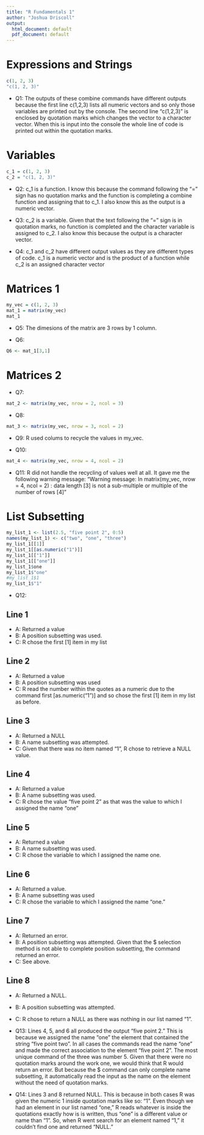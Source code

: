 ```yaml
---
title: "R Fundamentals 1"
author: "Joshua Driscoll"
output:
  html_document: default
  pdf_document: default
---
```

# Expressions and Strings

```r
c(1, 2, 3)
"c(1, 2, 3)"
```
* Q1: The outputs of these combine commands have different outputs because the first line c(1,2,3) lists all numeric vectors and so only those variables are printed out by the console. The second line “c(1,2,3)” is enclosed by quotation marks which changes the vector to a character vector. When this is input into the console the whole line of code is printed out within the quotation marks. 

# Variables

```r
c_1 = c(1, 2, 3)
c_2 = "c(1, 2, 3)"
```

* Q2: c_1 is a function. I know this because the command following the "=" sign has no quotation marks and the function is completing a combine function and assigning that to c_1. I also know this as the output is a numeric vector.

* Q3: c_2 is a variable. Given that the text following the "=" sign is in quotation marks, no function is completed and the character variable is assigned to c_2. I also know this because the output is a character vector.

* Q4: c_1 and c_2 have different output values as they are different types of code. c_1 is a numeric vector and is the product of a function while c_2 is an assigned character vector 

# Matrices 1
```r
my_vec = c(1, 2, 3)
mat_1 = matrix(my_vec)
mat_1
```

* Q5: The dimesions of the matrix are 3 rows by 1 column.

* Q6:
```r
Q6 <- mat_1[3,1]
```



# Matrices 2

* Q7: 
```r
mat_2 <- matrix(my_vec, nrow = 2, ncol = 3)
```

* Q8: 
```r
mat_3 <- matrix(my_vec, nrow = 3, ncol = 2)
```

* Q9: R used colums to recycle the values in my_vec.

* Q10:
```r
mat_4 <- matrix(my_vec, nrow = 4, ncol = 2)
```

* Q11: R did not handle the recycling of values well at all. It gave me the following warning message: "Warning message:
In matrix(my_vec, nrow = 4, ncol = 2) :
  data length [3] is not a sub-multiple or multiple of the number of rows [4]"

# List Subsetting

```r
my_list_1 <- list(2.5, "five point 2", 0:5)
names(my_list_1) <- c("two", "one", "three")
my_list_1[[1]]
my_list_1[[as.numeric("1")]]
my_list_1[["1"]]
my_list_1[["one"]]
my_list_1$one
my_list_1$"one"
#my_list_1$1
my_list_1$"1"

```

* Q12: 

## Line 1
  * A: Returned a value
  * B: A position subsetting was used.
  * C: R chose the first [1] item in my list

## Line 2
  * A: Returned a value
  * B: A position subsetting was used
  * C: R read the number within the quotes as a numeric due to the command first [as.numeric("1")] and so chose the first [1] item in my list as before.

## Line 3
  * A: Returned a NULL
  * B: A name subsetting was attempted. 
  * C: Given that there was no item named "1", R chose to retrieve a NULL value.

## Line 4
  * A: Returned a value
  * B: A name subsetting was used.
  * C: R chose the value "five point 2" as that was the value to which I assigned the name "one"

## Line 5
  * A: Returned a value
  * B: A name subsetting was used.
  * C: R chose the variable to which I assigned the name one.

## Line 6
  * A: Returned a value.
  * B: A name subsetting was used
  * C: R chose the variable to which I assigned the name "one."

## Line 7
  * A: Returned an error.
  * B: A position subsetting was attempted. Given that the $ selection method is not able to complete position subsetting, the command returned an error.
  * C: See above.

## Line 8
  * A: Returned a NULL.
  * B: A position subsetting was attempted.
  * C: R chose to return a NULL as there was nothing in our list named "1".

* Q13: Lines 4, 5, and 6 all produced the output "five point 2." This is because we assigned the name "one" the element that contained the string "five point two". In all cases the commands read the name "one" and made the correct association to the element "five point 2". The most unique command of the three was number 5. Given that there were no quotation marks around the work one, we would think that R would return an error. But because the $ command can only complete name subsetting, it automatically read the input as the name on the element without the need of quotation marks.

* Q14: Lines 3 and 8 returned NULL. This is because in both cases R was given the numeric 1 inside quotation marks like so: "1". Even though we had an element in our list named "one," R reads whatever is inside the quotations exactly how is is written, thus "one" is a different value or name than "1". So, when R went search for an element named "1," it couldn't find one and returned "NULL."
